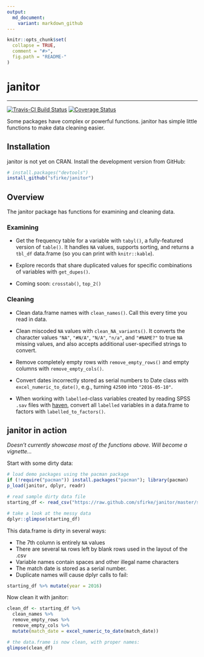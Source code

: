 ```yaml
---
output:
  md_document:
    variant: markdown_github
---
```


<!-- README.md is generated from README.Rmd. Please edit that file -->

```r
knitr::opts_chunk$set(
  collapse = TRUE, 
  comment = "#>",
  fig.path = "README-"  
)
```

# janitor
***********************
[![Travis-CI Build Status](https://travis-ci.org/sfirke/janitor.svg?branch=master)](https://travis-ci.org/sfirke/janitor)
[![Coverage Status](https://img.shields.io/codecov/c/github/sfirke/janitor/master.svg)](https://codecov.io/github/sfirke/janitor?branch=master)


Some packages have complex or powerful functions.  janitor has simple little functions to make data cleaning easier.

## Installation

janitor is not yet on CRAN.  Install the development version from GitHub:

```r
# install.packages("devtools")
install_github("sfirke/janitor")
```


## Overview

The janitor package has functions for examining and cleaning data.

### Examining

* Get the frequency table for a variable with `tabyl()`, a fully-featured version of `table()`.  It handles `NA` values, supports sorting, and returns a `tbl_df` data.frame (so you can print with `knitr::kable`).

* Explore records that share duplicated values for specific combinations of variables with `get_dupes()`.

* Coming soon: `crosstab()`, `top_2()`


### Cleaning

* Clean data.frame names with `clean_names()`.  Call this every time you read in data.

* Clean miscoded `NA` values with `clean_NA_variants()`.  It converts the character values `"NA"`, `"#N/A"`, `"N/A"`, `"n/a"`, and `"#NAME?"` to true `NA` missing values, and also accepts additional user-specified strings to convert.

* Remove completely empty rows with `remove_empty_rows()` and empty columns with `remove_empty_cols()`.

* Convert dates incorrectly stored as serial numbers to Date class with `excel_numeric_to_date()`, e.g., turning `42500` into `"2016-05-10"`.

* When working with `labelled`-class variables created by reading SPSS `.sav` files with [haven](http://www.github.com/hadley/haven), convert all `labelled` variables in a data.frame to factors with `labelled_to_factors()`.


## janitor in action
*Doesn't currently showcase most of the functions above.  Will become a vignette...*

Start with some dirty data:

```r
# load demo packages using the pacman package
if (!require("pacman")) install.packages("pacman"); library(pacman)
p_load(janitor, dplyr, readr)

# read sample dirty data file
starting_df <- read_csv("https://raw.github.com/sfirke/janitor/master/sample/dirty.csv")

# take a look at the messy data
dplyr::glimpse(starting_df)

```

This data.frame is dirty in several ways:

* The 7th column is entirely `NA` values
* There are several `NA` rows left by blank rows used in the layout of the .csv
* Variable names contain spaces and other illegal name characters
* The match date is stored as a serial number.
* Duplicate names will cause dplyr calls to fail:
```r
starting_df %>% mutate(year = 2016)
```


Now clean it with janitor:

```r
clean_df <- starting_df %>%
  clean_names %>%
  remove_empty_rows %>%
  remove_empty_cols %>%
  mutate(match_date = excel_numeric_to_date(match_date))

# the data.frame is now clean, with proper names:
glimpse(clean_df)

```
